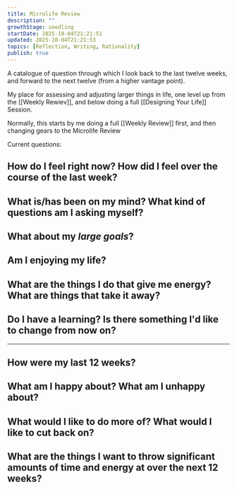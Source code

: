 ```yaml
---
title: Microlife Review
description: ""
growthStage: seedling
startDate: 2025-10-04T21:21:51
updated: 2025-10-04T21:21:53
topics: [Reflection, Writing, Rationality]
publish: true
---
```


A catalogue of question through which I look back to the last twelve weeks, and forward to the next twelve (from a higher vantage point).

My place for assessing and adjusting larger things in life, one level up from the [[Weekly Rewiev]], and below doing a full [[Designing Your Life]] Session.

Normally, this starts by me doing a full [[Weekly Review]] first, and then changing gears to the Microlife Review

Current questions:

## How do I feel right now? How did I feel over the course of the last week?

## What is/has been on my mind? What kind of questions am I asking myself?

## What about my _large goals_?

## Am I enjoying my life?

## What are the things I do that give me energy? What are things that take it away?

## Do I have a learning? Is there something I'd like to change from now on?

---

## How were my last 12 weeks?

## What am I happy about? What am I unhappy about?

## What would I like to do more of? What would I like to cut back on?

## What are the things I want to throw significant amounts of time and energy at over the next 12 weeks?
